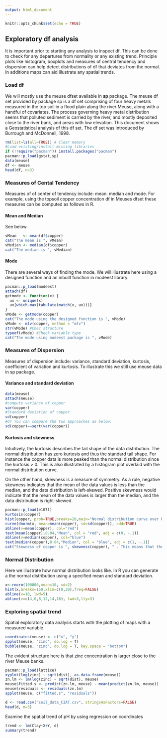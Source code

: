 ```yaml
---
output: html_document
---
```


```r
knitr::opts_chunk$set(echo = TRUE)
```

## Exploratory df analysis

It is important prior to starting any analysis to inspect df. This can be done to check for any departures from normality or any existing trend. Principle plots like histogram, boxplots and measures of central tendency and dispersion can help detect distributions of df that deviates from the normal. In additions maps can aid illustrate any spatial trends.

### Load df

We will mostly use the meuse dfset available in **sp** package. The meuse df set provided by package sp is a df set comprising of four heavy metals measured in the top soil in a flood plain along the river Meuse, along with a handful of covariates. The process governing heavy metal distribution seems that polluted sediment is carried by the river, and mostly deposited close to the river bank, and areas with low elevation. This document shows a Geostatistical analysis of this df set. The df set was introduced by Burrough and McDonnell, 1998.

```r
rm(list=ls(all=TRUE)) # Clear memory
#Load existing/install missing libraries
if (!require("pacman")) install.packages("pacman")
pacman::p_load(gstat,sp)
data(meuse)
df <- meuse
head(df, n=3)

```

### Measures of Cental Tendency

Measures of of center of tendency include: mean. median and mode. For example, using the topsoil copper concentration df in Meuses dfset these measures can be computed as follows in R.

#### Mean and Median

See below.

```r
vMean   <- mean(df$copper)
cat("The mean is ", vMean)
vMedian <- median(df$copper)
cat("The median is ", vMedian)
```

#### Mode

There are several ways of finding the mode. We will illustrate here using a designed function and an inbuilt function in modeest library.

```r
pacman::p_load(modeest)
attach(df)
getmode <- function(x) {
  ux <- unique(x)
  ux[which.max(tabulate(match(x, ux)))]
}
vMode <- getmode(copper)
cat("The mode using the designed function is ", vMode)
vMode <- mlv(copper, method = "mfv")
str(vMode) #Chec structure
typeof(vMode) #Check variable type
cat("The mode using modeest package is ", vMode)

```


### Measures of Dispersion

Measures of dispersion include: variance, standard deviation, kurtosis, coefficient of variation and kurtosis. To illustrate this we still use meuse data in sp package.

#### Variance and standard deviation

```r
data(meuse)
attach(meuse)
#compute variance of copper
var(copper)
#Standard deviation of copper 
sd(copper)
#Or You can compare the two approaches as below:
sd(copper)==sqrt(var(copper))

```

#### Kurtosis and skewness

Intuitively, the kurtosis describes the tail shape of the data distribution. The normal distribution has zero kurtosis and thus the standard tail shape. For instance the copper data is more peaked than the normal distribution since the kurtosis > 0. This is also illustrated by a histogram plot overlaid with the normal distribution curve.

On the other hand, skewness is a measure of symmetry. As a rule, negative skewness indicates that the mean of the data values is less than the median, and the data distribution is left-skewed. Positive skewness would indicate that the mean of the data values is larger than the median, and the data distribution is right-skewed.

```r
pacman::p_load(e1071)
kurtosis(copper)
hist(copper, prob=TRUE,breaks=20,main="Normal distribution curve over histogram", xlab= "Copper")
curve(dnorm(x, mean=mean(copper), sd=sd(copper)), add=TRUE)
abline(v=mean(copper), col="red")
text(mean(copper),0.04,"Mean", col = "red", adj = c(0, -.1))
abline(v=median(copper), col="blue")
text(median(copper),0.04,"Median", col = "blue", adj = c(1, -.1))
cat("Skewness of copper is ", skewness(copper), " . This means that the data is positively skewed as illustrated on the histogram plot.")
```


### Normal Distribution
Here we illustrate how normal distribution looks like. In R you can generate a the normal distribution using a specified mean and standard deviation. 

```r
x<-rnorm(100000,mean=10, sd=2) 
hist(x,breaks=150,xlim=c(0,20),freq=FALSE)
abline(v=10, lwd=5)
abline(v=c(4,6,8,12,14,16), lwd=3,lty=3)
```

### Exploring spatial trend

Spatial exploratory data analysis starts with the plotting of maps with a
measured variable.

```r
coordinates(meuse) <- c("x", "y")
spplot(meuse, "zinc", do.log = T)
bubble(meuse, "zinc", do.log = T, key.space = "bottom")

```

The evident structure here is that zinc concentration is larger close to the
river Meuse banks.

```r
pacman::p_load(lattice)
xyplot(log(zinc) ~ sqrt(dist), as.data.frame(meuse))
zn.lm <- lm(log(zinc) ~ sqrt(dist), meuse)
meuse$fitted.s <- predict(zn.lm, meuse) - mean(predict(zn.lm, meuse))
meuse$residuals <- residuals(zn.lm)
spplot(meuse, c("fitted.s", "residuals"))

```


```r
d <- read.csv("soil_data_CIAT.csv", stringsAsFactors=FALSE)
head(d, n=3)
```

Examine the spatial trend of pH by using regression on coordinates
```r
trend <- lm(Clay~X+Y, d) 
summary(trend)

```

